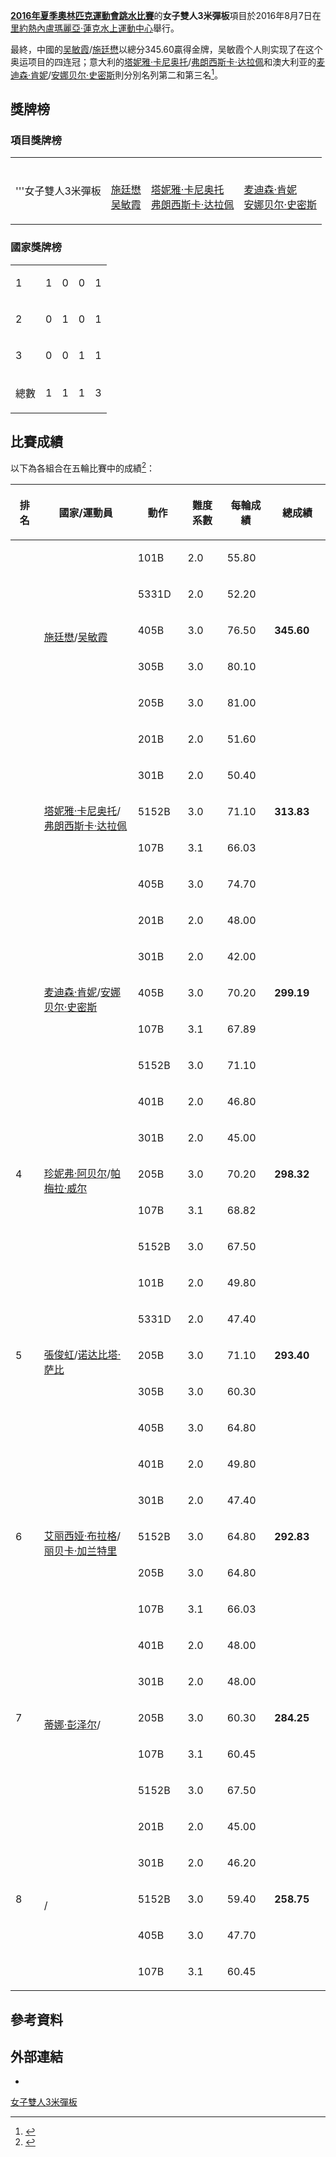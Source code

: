 {{noteTA|G1=Aquatics}}
{{2016年夏季奧林匹克運動會跳水比賽}}
'''[[2016年夏季奧林匹克運動會跳水比賽|2016年夏季奧林匹克運動會跳水比賽]]'''的'''女子雙人3米彈板'''項目於2016年8月7日在[[里約熱內盧|里約熱內盧]][[瑪麗亞·蓮克水上運動中心|瑪麗亞·蓮克水上運動中心]]舉行。

最終，中國的[[吴敏霞|吴敏霞]]/[[施廷懋|施廷懋]]以總分345.60贏得金牌，吴敏霞个人則实现了在这个奥运项目的四连冠；意大利的[[塔妮雅·卡尼奥托|塔妮雅·卡尼奥托]]/[[弗朗西斯卡·达拉佩|弗朗西斯卡·达拉佩]]和澳大利亚的[[麦迪森·肯妮|麦迪森·肯妮]]/[[安娜贝尔·史密斯|安娜贝尔·史密斯]]則分別名列第二和第三名<ref>{{zh-cn}}{{cite news|title=轻取女子双人板 吴敏霞收获奥运第五金|url=http://news.xinhuanet.com/sports/2016-08/08/c_129211871.htm?from=groupmessage&isappinstalled=1|agency=新华社|date=2016-08-08|accessdate=2016-09-03|archive-date=2016-09-16|archive-url=https://web.archive.org/web/20160916073652/http://news.xinhuanet.com/sports/2016-08/08/c_129211871.htm?from=groupmessage&isappinstalled=1|dead-url=no}}</ref>。

==獎牌榜==
===項目獎牌榜===
{| {{MedalistTable|type=項目}}
|-
|'''女子雙人3米彈板
|{{flagIOC|CHN|2016年夏季}}<br>[[施廷懋|施廷懋]]<br>[[吴敏霞|吴敏霞]]
|{{flagIOC|ITA|2016年夏季}}<br>[[塔妮雅·卡尼奥托|塔妮雅·卡尼奥托]]<br>[[弗朗西斯卡·达拉佩|弗朗西斯卡·达拉佩]]
|{{flagIOC|AUS|2016年夏季}}<br>[[麦迪森·肯妮|麦迪森·肯妮]]<br>[[安娜贝尔·史密斯|安娜贝尔·史密斯]]
|}

===國家獎牌榜===
{| {{RankedMedalTable}}
|-
| 1 ||align=left|{{flagIOC|CHN|2016年夏季}} || 1 || 0 || 0 || 1
|-
| 2 ||align=left|{{flagIOC|ITA|2016年夏季}} || 0 || 1 || 0 || 1
|-
| 3 ||align=left|{{flagIOC|AUS|2016年夏季}} || 0 || 0 || 1 || 1
|- class="sortbottom"
!colspan=2|總數|| 1 || 1 || 1 || 3
|}

== 比賽成績 ==
以下為各組合在五輪比賽中的成績<ref>{{en}}{{cite web|title=Detailed Results - Diving - Women's Synchronised 3m Springboard - Final|url=https://smsprio2016-a.akamaihd.net/_odf-documents/D/V/DVW203101_DetailedResults_2016_08_07.pdf|website=rio2016.com|accessdate=2016-08-08|archive-url=https://web.archive.org/web/20160808101740/https://smsprio2016-a.akamaihd.net/_odf-documents/D/V/DVW203101_DetailedResults_2016_08_07.pdf|archive-date=2016-08-08|dead-url=yes}}</ref>：
{| class="wikitable" style="text-align: center; font-size: small;"
|-
!width="50"|排名
!width="300"|國家/運動員
!width="80"|動作
!width="80"|難度系數
!width="80"|每輪成績
!width="100"|總成績
|- 
|rowspan="5"|{{gold01}}
|rowspan="5" align="left"|{{flagIOC|CHN|2016年夏季}}<br>[[施廷懋|施廷懋]]/[[吴敏霞|吴敏霞]]
|101B||2.0||55.80
|rowspan="5"|'''345.60'''
|-
|5331D||2.0||52.20
|-
|405B||3.0||76.50
|-
|305B||3.0||80.10
|-
|205B||3.0||81.00
|-
|rowspan="5"|{{silver02}}
|rowspan="5" align="left"|{{flagIOC|ITA|2016年夏季}}<br>[[塔妮雅·卡尼奥托|塔妮雅·卡尼奥托]]/[[弗朗西斯卡·达拉佩|弗朗西斯卡·达拉佩]]
|201B||2.0||51.60
|rowspan="5"|'''313.83'''
|-
|301B||2.0||50.40
|-
|5152B||3.0||71.10
|-
|107B||3.1||66.03
|-
|405B||3.0||74.70
|-
|rowspan="5"|{{bronze03}}
|rowspan="5" align="left"|{{flagIOC|AUS|2016年夏季}}<br>[[麦迪森·肯妮|麦迪森·肯妮]]/[[安娜贝尔·史密斯|安娜贝尔·史密斯]]
|201B||2.0||48.00
|rowspan="5"|'''299.19'''
|-
|301B||2.0||42.00
|-
|405B||3.0||70.20
|-
|107B||3.1||67.89
|-
|5152B||3.0||71.10
|-
|rowspan="5"|4
|rowspan="5" align="left"|{{flagIOC|CAN|2016年夏季}}<br>[[珍妮弗·阿贝尔|珍妮弗·阿贝尔]]/[[帕梅拉·威尔|帕梅拉·威尔]]
|401B||2.0||46.80
|rowspan="5"|'''298.32'''
|-
|301B||2.0||45.00
|-
|205B||3.0||70.20
|-
|107B||3.1||68.82
|-
|5152B||3.0||67.50
|-
|rowspan="5"|5
|rowspan="5" align="left"|{{flagIOC|MAS|2016年夏季}}<br>[[張俊虹|張俊虹]]/[[诺达比塔·萨比|诺达比塔·萨比]]
|101B||2.0||49.80
|rowspan="5"|'''293.40'''
|-
|5331D||2.0||47.40
|-
|205B||3.0||71.10
|-
|305B||3.0||60.30
|-
|405B||3.0||64.80
|-
|rowspan="5"|6
|rowspan="5" align="left"|{{flagIOC|GBR|2016年夏季}}<br>[[艾丽西娅·布拉格|艾丽西娅·布拉格]]/[[丽贝卡·加兰特里|丽贝卡·加兰特里]]
|401B||2.0||49.80
|rowspan="5"|'''292.83'''
|-
|301B||2.0||47.40
|-
|5152B||3.0||64.80
|-
|205B||3.0||64.80
|-
|107B||3.1||66.03
|-
|rowspan="5"|7
|rowspan="5" align="left"|{{flagIOC|GER|2016年夏季}}<br>[[蒂娜·彭泽尔|蒂娜·彭泽尔]]/{{link-en|Nora Subschinski|Nora Subschinski}}
|401B||2.0||48.00
|rowspan="5"|'''284.25'''
|-
|301B||2.0||48.00
|-
|205B||3.0||60.30
|-
|107B||3.1||60.45
|-
|5152B||3.0||67.50
|-
|rowspan="5"|8
|rowspan="5" align="left"|{{flagIOC|BRA|2016年夏季}}<br>{{link-en|Tammy Takagi|Tammy Takagi}}/{{link-en|Juliana Veloso|Juliana Veloso}}
|201B||2.0||45.00
|rowspan="5"|'''258.75'''
|-
|301B||2.0||46.20
|-
|5152B||3.0||59.40
|-
|405B||3.0||47.70
|-
|107B||3.1||60.45
|}

==參考資料==
{{Reflist}}

==外部連結==
*{{official|https://www.rio2016.com/en/diving-womens-sync-3m-springboard-final}}{{en}}

[[Category:2016年夏季奧林匹克運動會跳水比賽|女子雙人3米彈板]]